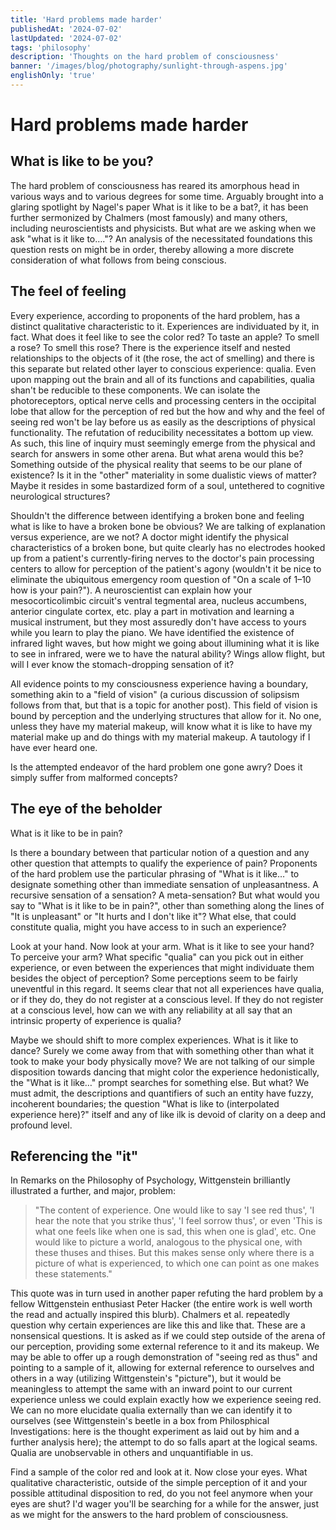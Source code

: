 ```yaml
---
title: 'Hard problems made harder'
publishedAt: '2024-07-02'
lastUpdated: '2024-07-02'
tags: 'philosophy'
description: 'Thoughts on the hard problem of consciousness'
banner: '/images/blog/photography/sunlight-through-aspens.jpg'
englishOnly: 'true'
---
```


# Hard problems made harder

## What is like to be you?

The hard problem of consciousness has reared its amorphous head in various ways and to various degrees for some time. Arguably brought into a glaring spotlight by Nagel's paper What is it like to be a bat?, it has been further sermonized by Chalmers (most famously) and many others, including neuroscientists and physicists. But what are we asking when we ask "what is it like to…."? An analysis of the necessitated foundations this question rests on might be in order, thereby allowing a more discrete consideration of what follows from being conscious.

## The feel of feeling

Every experience, according to proponents of the hard problem, has a distinct qualitative characteristic to it. Experiences are individuated by it, in fact. What does it feel like to see the color red? To taste an apple? To smell a rose? To smell this rose? There is the experience itself and nested relationships to the objects of it (the rose, the act of smelling) and there is this separate but related other layer to conscious experience: qualia. Even upon mapping out the brain and all of its functions and capabilities, qualia shan't be reducible to these components. We can isolate the photoreceptors, optical nerve cells and processing centers in the occipital lobe that allow for the perception of red but the how and why and the feel of seeing red won't be lay before us as easily as the descriptions of physical functionality. The refutation of reducibility necessitates a bottom up view. As such, this line of inquiry must seemingly emerge from the physical and search for answers in some other arena. But what arena would this be? Something outside of the physical reality that seems to be our plane of existence? Is it in the "other" materiality in some dualistic views of matter? Maybe it resides in some bastardized form of a soul, untethered to cognitive neurological structures?

Shouldn't the difference between identifying a broken bone and feeling what is like to have a broken bone be obvious? We are talking of explanation versus experience, are we not? A doctor might identify the physical characteristics of a broken bone, but quite clearly has no electrodes hooked up from a patient's currently-firing nerves to the doctor's pain processing centers to allow for perception of the patient's agony (wouldn't it be nice to eliminate the ubiquitous emergency room question of "On a scale of 1–10 how is your pain?"). A neuroscientist can explain how your mesocorticolimbic circuit's ventral tegmental area, nucleus accumbens, anterior cingulate cortex, etc. play a part in motivation and learning a musical instrument, but they most assuredly don't have access to yours while you learn to play the piano. We have identified the existence of infrared light waves, but how might we going about illumining what it is like to see in infrared, were we to have the natural ability? Wings allow flight, but will I ever know the stomach-dropping sensation of it?

All evidence points to my consciousness experience having a boundary, something akin to a "field of vision" (a curious discussion of solipsism follows from that, but that is a topic for another post). This field of vision is bound by perception and the underlying structures that allow for it. No one, unless they have my material makeup, will know what it is like to have my material make up and do things with my material makeup. A tautology if I have ever heard one.

Is the attempted endeavor of the hard problem one gone awry? Does it simply suffer from malformed concepts?

## The eye of the beholder

What is it like to be in pain?

Is there a boundary between that particular notion of a question and any other question that attempts to qualify the experience of pain? Proponents of the hard problem use the particular phrasing of "What is it like…" to designate something other than immediate sensation of unpleasantness. A recursive sensation of a sensation? A meta-sensation? But what would you say to "What is it like to be in pain?", other than something along the lines of "It is unpleasant" or "It hurts and I don't like it"? What else, that could constitute qualia, might you have access to in such an experience?

Look at your hand. Now look at your arm. What is it like to see your hand? To perceive your arm? What specific "qualia" can you pick out in either experience, or even between the experiences that might individuate them besides the object of perception? Some perceptions seem to be fairly uneventful in this regard. It seems clear that not all experiences have qualia, or if they do, they do not register at a conscious level. If they do not register at a conscious level, how can we with any reliability at all say that an intrinsic property of experience is qualia?

Maybe we should shift to more complex experiences. What is it like to dance? Surely we come away from that with something other than what it took to make your body physically move? We are not talking of our simple disposition towards dancing that might color the experience hedonistically, the "What is it like…" prompt searches for something else. But what? We must admit, the descriptions and quantifiers of such an entity have fuzzy, incoherent boundaries; the question "What is like to (interpolated experience here)?" itself and any of like ilk is devoid of clarity on a deep and profound level.

## Referencing the "it"

In Remarks on the Philosophy of Psychology, Wittgenstein brilliantly illustrated a further, and major, problem:

> "The content of experience. One would like to say 'I see red thus', 'I hear the note that you strike thus', 'I feel sorrow thus', or even 'This is what one feels like when one is sad, this when one is glad', etc. One would like to picture a world, analogous to the physical one, with these thuses and thises. But this makes sense only where there is a picture of what is experienced, to which one can point as one makes these statements."

This quote was in turn used in another paper refuting the hard problem by a fellow Wittgenstein enthusiast Peter Hacker (the entire work is well worth the read and actually inspired this blurb). Chalmers et al. repeatedly question why certain experiences are like this and like that. These are a nonsensical questions. It is asked as if we could step outside of the arena of our perception, providing some external reference to it and its makeup. We may be able to offer up a rough demonstration of "seeing red as thus" and pointing to a sample of it, allowing for external reference to ourselves and others in a way (utilizing Wittgenstein's "picture"), but it would be meaningless to attempt the same with an inward point to our current experience unless we could explain exactly how we experience seeing red. We can no more elucidate qualia externally than we can identify it to ourselves (see Wittgenstein's beetle in a box from Philosphical Investigations: here is the thought experiment as laid out by him and a further analysis here); the attempt to do so falls apart at the logical seams. Qualia are unobservable in others and unquantifiable in us.

Find a sample of the color red and look at it. Now close your eyes. What qualitative characteristic, outside of the simple perception of it and your possible attitudinal disposition to red, do you not feel anymore when your eyes are shut? I'd wager you'll be searching for a while for the answer, just as we might for the answers to the hard problem of consciousness.

